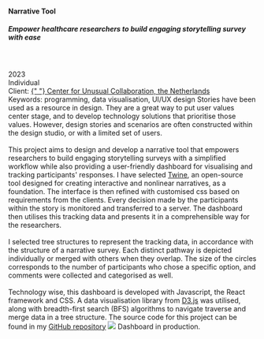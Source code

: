 
<TextLayout>
  <h4>Narrative Tool</h4>
  <h5>
    Empower healthcare researchers to build engaging storytelling survey with
    ease
  </h5>
  <br />
  <br />
  2023 <br />
  Individual
  <br />
  Client: <a href="https://www.unusualcollaborations.com/the-power-of-one">
    {" "}
    Center for Unusual Collaboration, the Netherlands
  </a>
  <br />
  Keywords: programming, data visualisation, UI/UX design
</TextLayout>
<Gap margin={30} />
<Gallery
  photos={[
    {
      src: "../../../narrative/designsystem.jpg",
      width: 842,
      height: 1191,
    },
    {
      src: "../../../narrative/title.jpg",
      width: 7,
      height: 5,
    },
    {
      src: "../../../narrative/demo1.jpg",
      width: 7,
      height: 5,
    },
  ]}
/>

<TextLayout> 
<Text title="Description">
  Stories have been used as a resource in design. They are a great way to put user values center
  stage, and to develop technology solutions that prioritise those values.
  However, design stories and scenarios are often constructed within the design
  studio, or with a limited set of users. 
  <br />
  <br />
  This project aims to design and develop a narrative tool that empowers researchers to build engaging storytelling surveys with a simplified workflow while also providing a user-friendly dashboard for visualising and tracking participants' responses. 
</Text>

<Text title="Constructing Narrative Stories">
  I have selected <a href="https://twinery.org/">Twine</a>, an open-source tool
  designed for creating interactive and nonlinear narratives, as a foundation.
  The interface is then refined with customised css based on requirements from
  the clients.
</Text>

<Text title="Data Tracking and Visualisation">
  Every decision made by the participants within the story is monitored and transferred to a server. The dashboard then utilises this tracking data and presents it in a comprehensible way for the researchers.
  <br />
  <br />
  I selected tree structures to represent the tracking data, in accordance with the structure of a narrative survey. Each distinct pathway is depicted individually or merged with others when they overlap. The size of the circles corresponds to the number of participants who chose a specific option, and comments were collected and categorised as well.
  <br />
  <br />
  Technology wise, this dashboard is developed with Javascript, the React framework and CSS. A data visualisation library from <a href="https://d3js.org/">D3.js</a> was utilised, along with breadth-first search (BFS) algorithms to navigate traverse and merge data in a tree structure. The source code for this project can be found in my <a href="https://github.com/void-kuangyi/Narrative-Tool">GitHub repository</a>
  <img src="../../../narrative/research_web.gif" />
  <Annotation>
    Dashboard in production.
  </Annotation>
</Text>
</TextLayout>
